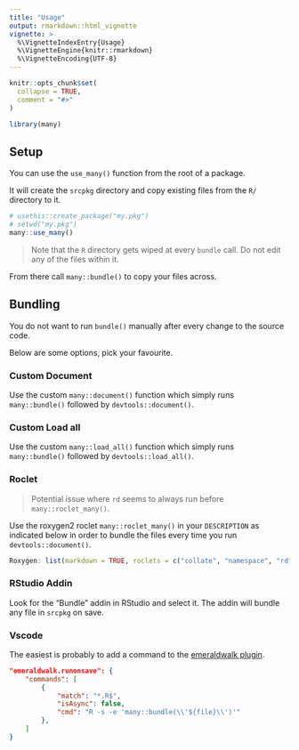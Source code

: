 ```yaml
---
title: "Usage"
output: rmarkdown::html_vignette
vignette: >
  %\VignetteIndexEntry{Usage}
  %\VignetteEngine{knitr::rmarkdown}
  %\VignetteEncoding{UTF-8}
---
```


```r
knitr::opts_chunk$set(
  collapse = TRUE,
  comment = "#>"
)
```

```r
library(many)
```

## Setup

You can use the `use_many()` function from the root of
a package.

It will create the `srcpkg` directory and copy existing files
from the `R/` directory to it.

```r
# usethis::create_package("my.pkg")
# setwd("my.pkg")
many::use_many()
```

> Note that the `R` directory gets wiped at every `bundle`
> call. Do not edit any of the files within it.

From there call `many::bundle()` to copy your files across.

## Bundling

You do not want to run `bundle()` manually after every change to the
source code.

Below are some options, pick your favourite.

### Custom Document

Use the custom `many::document()` function which simply runs `many::bundle()`
followed by `devtools::document()`.

### Custom Load all

Use the custom `many::load_all()` function which simply runs `many::bundle()`
followed by `devtools::load_all()`.

### Roclet

> Potential issue where `rd` seems to always run before `many::roclet_many()`.

Use the roxygen2 roclet `many::roclet_many()` in your `DESCRIPTION` as indicated
below in order to bundle the files every time you run `devtools::document()`.

```r
Roxygen: list(markdown = TRUE, roclets = c("collate", "namespace", "rd", "many::roclet_many"))
```

### RStudio Addin

Look for the "Bundle" addin in RStudio and select it.
The addin will bundle any file in `srcpkg` on save.

### Vscode

The easiest is probably to add a command to the
[emeraldwalk plugin](https://marketplace.visualstudio.com/items?itemName=emeraldwalk.RunOnSave).

```json
"emeraldwalk.runonsave": {
	"commands": [
		{
			"match": "*.R$",
			"isAsync": false,
			"cmd": "R -s -e 'many::bundle(\\'${file}\\')'"
		},
	]
}
```

